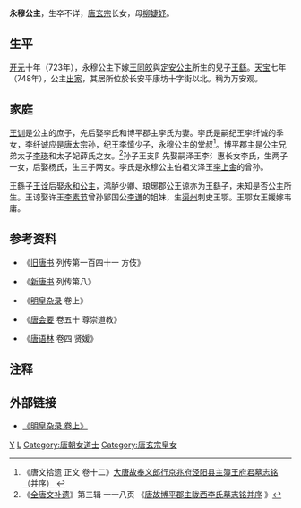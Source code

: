 {{東亞女性歷史人物
| 名稱=永穆公主
| 身份=[[唐朝|唐朝]]公主
| 畫像=
| 說明=
| 姓=李
| 名=
| 封爵=[[公主|公主]]
| 位號=
| 封號=永穆公主、晋国大长公主、齐国大长公主
| 出生年=
| 逝世年=
| 諡號=
| 墳墓=
| 父親=[[唐玄宗|唐玄宗]]
| 嫡母=
| 母親=[[柳婕妤_(唐玄宗)|柳婕妤]]
|夫=[[王繇|王繇]]
|婚姻名份=妻
|夫之父=[[王同皎|王同皎]]
|夫之母=
|夫之嫡母=[[定安公主_(唐中宗)|定安公主]]（亦或生母）
|夫之元配=
|夫之正室=
|夫之繼室=
|夫之平妻=
|夫之側室=
|兄弟=
|姊妹=
|嫡兄弟=
|嫡姊妹=
|庶兄弟=
|庶姊妹=
|同胞兄弟=
|同胞姊妹=
|異母兄弟=
|異母姊妹=
|異父兄弟=
|異父姊妹=
|繼兄弟=
|繼姊妹=
|子=[[王诠|王诠]]
|女=
|養子=
|養女=
|繼子=[[王训|王训]]

|繼女=
|其他親屬 =儿媳妇：李氏、博平郡主李氏，孙子：王支阝，孙媳妇：李氏，杨氏
|經歷 = 
|著作 =
|注釋=}}

'''永穆公主'''，生卒不详，[[唐玄宗|唐玄宗]]长女，母[[柳婕妤_(唐玄宗)|柳婕妤]]。

== 生平 ==

[[开元|开元]]十年（723年），永穆公主下嫁[[王同皎|王同皎]]與[[定安公主_(唐中宗)|定安公主]]所生的兒子[[王繇|王繇]]。[[天宝_(唐玄宗)|天宝]]七年（748年），公主[[出家|出家]]，其居所位於长安平康坊十字街以北。稱为万安观。

== 家庭 ==
[[王训|王训]]是公主的庶子，先后娶李氏和博平郡主李氏为妻。李氏是嗣纪王李纤诚的季女，李纤诚应是[[唐太宗|唐太宗]]孙，纪王[[李慎|李慎]]少子，永穆公主的堂叔<ref>《唐文拾遗 正文 卷十二》[http://www.wansongpu.cn/wsp/show.asp?id=26864 大唐故奉义郎行京兆府泾阳县主簿王府君墓志铭（并序）] {{Wayback|url=http://www.wansongpu.cn/wsp/show.asp?id=26864 |date=20180620153347 }}</ref>。博平郡主是公主兄弟太子[[李瑛_(唐朝)|李瑛]]和太子妃薛氏之女。<ref>《[[全唐文补遗|全唐文补遗]]》第三辑 一一八页 《[http://book.zxx.chaoxing.com/ebook/detail_10501959.html 唐故博平郡主陇西李氏墓志铭并序] {{Wayback|url=http://book.zxx.chaoxing.com/ebook/detail_10501959.html |date=20130929051640 }}》</ref>孙子王支阝先娶嗣泽王李氵惠长女李氏，生两子一女，后娶杨氏，生三子两女。李氏是永穆公主伯祖父泽王[[李上金|李上金]]的曾孙。

王繇子[[王诠|王诠]]后娶[[永和公主|永和公主]]，鸿胪少卿、琅琊郡公王谅亦为王繇子，未知是否公主所生。王谅娶许王[[李素节|李素节]]曾孙郢国公[[李谦|李谦]]的姐妹，生[[渠州|渠州]]刺史王鄂。王鄂女王媛嫁韦庸。

== 参考资料 ==
*《[[旧唐书|旧唐书]] 列传第一百四十一 方伎》
{{quote|<p>
[[开元|开元]]十年，永穆公主[[出降|出降]]，敕[[有司|有司]]优厚发遣，依[[太平公主|太平公主]]故事。[[一行|一行]]以为高宗末年，唯有一女，所以特加其礼。又太平骄僭，竟以得罪，不应引以为例。上纳其言，遽追敕不行，但依常礼。其谏诤皆此类也。
</p>}}

*《[[新唐书|新唐书]] 列传第八》
{{quote|<p>
:玄宗二十九女。
:永穆公主，下嫁王繇。
</p>}}

*《[[明皇杂录|明皇杂录]] 卷上》
{{quote|<p>
[[王鉷|王鉷]]之子[[王准|准]]为[[卫尉少卿|卫尉少卿]]，出入宫中，以斗鸡侍帝左右。时[[李林甫|李林甫]]方持权恃势，林甫子[[李岫|岫]]为将作监，亦人侍帷幄。岫常为准所侮，而不敢发一言。一旦，准尽率其徒过[[驸马|驸马]]王瑶私第，瑶望尘趋拜，准挟弹，命中于瑶巾冠之上，因折其玉簪，以为笑乐。遂致酒张乐，永穆公主亲御。七公主即帝之长女也，仁孝端淑，颇推于戚里，帝特所钟爱。准既去，或有谓瑶曰：“鼠辈虽恃其父势，然长公主帝爱女，君待之或阙，帝岂不介意耶？”瑶曰：“[[天子|天子]]怒无所畏，但性命系七郎，安敢不尔！”时人多呼准为七郎，其盛势横暴，人之所畏也如是。
</p>}}

*《[[唐会要|唐会要]] 卷五十 尊崇道教》
{{quote|<p>
[[华封观|华封观]][[平康坊|平康坊]]。天宝七载。永穆公主出家。舍宅置观。其地西北隅。本梁公[[姚元崇|姚元崇]]宅。以东即太平公主宅。其后敕赐[[安西都护|安西都护]][[郭虔曜|郭虔曜]]。今悉并为观。号华封。
</p>}}

*《[[唐语林|唐语林]] 卷四 贤媛》
{{quote|<p>

玄宗在人间，闻[[娇陈|娇陈]]之名。及召入宫见上，因涕泣，称痼疾且老，上知其不欲背柳氏，乃许其归。因语之曰：“我闻柳家多贤女子，可以备职者，为我求之。”娇陈乃以[[柳睦州|睦州]]女弟对。乃选入充[[婕妤|婕妤]]，生[[李玢|延王]]及永穆公主焉。

</p>}}

== 注释 == 
<references/>

== 外部链接 ==

*[http://www.guoxue.com/tangyanjiu/tdsl/mhzl.htm 《明皇杂录 卷上》] {{Wayback|url=http://www.guoxue.com/tangyanjiu/tdsl/mhzl.htm |date=20200210054605 }}

[[Category:唐朝公主|Y]]
[[Category:8世纪出生|L]]
[[Category:唐朝女道士|Category:唐朝女道士]]
[[Category:唐玄宗皇女|Category:唐玄宗皇女]]